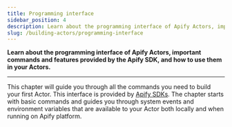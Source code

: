 ```yaml
---
title: Programming interface
sidebar_position: 4
description: Learn about the programming interface of Apify Actors, important commands and features provided by the Apify SDK, and how to use them in your Actors.
slug: /building-actors/programming-interface
---
```


**Learn about the programming interface of Apify Actors, important commands and features provided by the Apify SDK, and how to use them in your Actors.**

---


This chapter will guide you through all the commands you need to build your first Actor. This interface is provided by [Apify SDKs](/sdk). The chapter starts with basic commands and guides you through system events and environment variables that are available to your Actor both locally and when running on Apify platform.

<CardGrid>
    <Card
        title="Basic commands"
        desc="Learn how to provide your Actor with context that determines its behavior through a plethora of pre-defined environment variables offered by the Apify SDK."
        to="/platform/building-actors/programming-interface/basic-commands"
    />
    <Card
        title="Environment variables"
        desc="Learn how to provide your Actor with context that determines its behavior through a plethora of pre-defined environment variables offered by the Apify SDK."
        to="/platform/building-actors/programming-interface/environment-variables"
    />
    <Card
        title="Status messages"
        desc="Use custom status messages to inform the user about the progress of your Actor run."
        to="/platform/building-actors/programming-interface/status-messages"
    />
    <Card
        title="Status events"
        desc="Learn about system events sent to your Actor and how to benefit from them."
        to="/platform/building-actors/programming-interface/system-events"
    />
    <Card
        title="Container web server"
        desc="Learn how to run a web server inside your Actor, which enables you to communicate with the outer world via UI and API."
        to="/platform/building-actors/programming-interface/container-web-server"
    />
    <Card
        title="Metamorph"
        desc="The metamorph operation transforms an Actor run into the run of another Actor with a new input."
        to="/platform/building-actors/programming-interface/metamorph"
    />
    <Card
        title="Actor Standby"
        desc="Learn how to use Actors in lightweight mode as a blazingly fast API server."
        to="/platform/building-actors/programming-interface/standby"
    />
</CardGrid>
